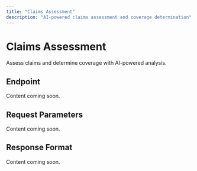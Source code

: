 ```yaml
---
title: "Claims Assessment"
description: "AI-powered claims assessment and coverage determination"
---
```


# Claims Assessment

Assess claims and determine coverage with AI-powered analysis.

## Endpoint

Content coming soon.

## Request Parameters

Content coming soon.

## Response Format

Content coming soon.